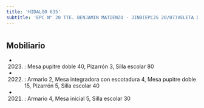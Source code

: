 ```yaml
---
title: 'HIDALGO 635'
subtitle: 'EPC N° 20 TTE. BENJAMIN MATIENZO - JINB(EPCJS 20/07)VELETA DE CABALLITO [S] - CECIE N° 22'
---
```


#


## Mobiliario

*  (2023) : Mesa pupitre doble 40, Pizarrón 3, Silla escolar 80 

*  (2022) : Armario 2, Mesa integradora con escotadura 4, Mesa pupitre doble 15, Pizarrón 5, Silla escolar 40 

*  (2021) : Armario 4, Mesa inicial 5, Silla escolar 30 



